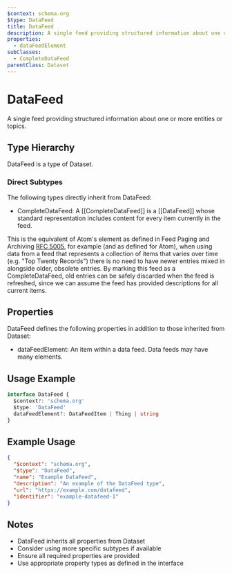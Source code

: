 ```yaml
---
$context: schema.org
$type: DataFeed
title: DataFeed
description: A single feed providing structured information about one or more entities or topics.
properties:
  - dataFeedElement
subClasses:
  - CompleteDataFeed
parentClass: Dataset
---
```


# DataFeed

A single feed providing structured information about one or more entities or topics.

## Type Hierarchy

DataFeed is a type of Dataset.

### Direct Subtypes

The following types directly inherit from DataFeed:

- CompleteDataFeed: A [[CompleteDataFeed]] is a [[DataFeed]] whose standard representation includes content for every item currently in the feed.

This is the equivalent of Atom's element as defined in Feed Paging and Archiving [RFC 5005](https://tools.ietf.org/html/rfc5005), for example (and as defined for Atom), when using data from a feed that represents a collection of items that varies over time (e.g. "Top Twenty Records") there is no need to have newer entries mixed in alongside older, obsolete entries. By marking this feed as a CompleteDataFeed, old entries can be safely discarded when the feed is refreshed, since we can assume the feed has provided descriptions for all current items.

## Properties

DataFeed defines the following properties in addition to those inherited from Dataset:

- dataFeedElement: An item within a data feed. Data feeds may have many elements.

## Usage Example

```typescript
interface DataFeed {
  $context?: 'schema.org'
  $type: 'DataFeed'
  dataFeedElement?: DataFeedItem | Thing | string
}
```

## Example Usage

```json
{
  "$context": "schema.org",
  "$type": "DataFeed",
  "name": "Example DataFeed",
  "description": "An example of the DataFeed type",
  "url": "https://example.com/datafeed",
  "identifier": "example-datafeed-1"
}
```

## Notes

- DataFeed inherits all properties from Dataset
- Consider using more specific subtypes if available
- Ensure all required properties are provided
- Use appropriate property types as defined in the interface
